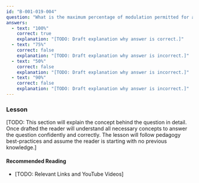 ```yaml
---
id: "B-001-019-004"
question: "What is the maximum percentage of modulation permitted for amateur radio voice communications?"
answers:
  - text: "100%"
    correct: true
    explanation: "[TODO: Draft explanation why answer is correct.]"
  - text: "75%"
    correct: false
    explanation: "[TODO: Draft explanation why answer is incorrect.]"
  - text: "50%"
    correct: false
    explanation: "[TODO: Draft explanation why answer is incorrect.]"
  - text: "90%"
    correct: false
    explanation: "[TODO: Draft explanation why answer is incorrect.]"
---
```


### Lesson

[TODO: This section will explain the concept behind the question in detail. Once drafted the reader will understand all necessary concepts to answer the question confidently and correctly. The lesson will follow pedagogy best-practices and assume the reader is starting with no previous knowledge.]

#### Recommended Reading

- [TODO: Relevant Links and YouTube Videos]
